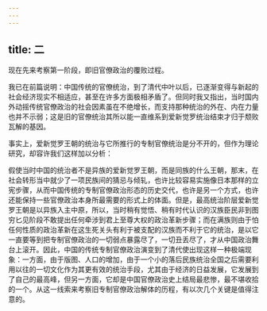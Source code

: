 ```yaml
---
---
---
```

title: 二
---



现在先来考察第一阶段，即旧官僚政治的覆败过程。

我已在前篇说明：中国传统的官僚统治，到了清代中叶以后，已逐渐变得与新起的社会经济现实不相适应，甚至在许多方面极相矛盾了。但同时我又指出，当时国内外动摇传统官僚政治的社会因素虽在不绝增长，而支持那种统治的外在、内在力量也并不示弱；这是旧的官僚统治其所以能一直维系到爱新觉罗统治结束才归于颓败瓦解的基因。

事实上，爱新觉罗王朝的统治与它所推行的专制官僚统治是分不开的，但作为理论研究，却容许我们这样加以分析：

假使当时中国的统治者不是异族的爱新觉罗王朝，而是同族的什么王朝，那末，在社会转形当中就少了一项民族间的猜忌与倾轧，也许比较容易实施像日本那样的立宪步骤，从而中国传统的专制官僚政治形态的历史交代，也许是另一个方式，也许还能保持一些官僚政治本身所最需要的形式上的体面。但是，最高统治阶层爱新觉罗王朝是以异族入主中原，所以，当时稍有觉悟、稍有时代认识的汉族臣民非到图穷匕见阶段不敢提出任何牵涉到君上至尊大权的政治革新步骤；而在满族则由于怕任何性质的政治革新在这生死关头有利于被支配的汉族而不利于它的统治，是以它一直要等到把专制官僚政治的一切弱点暴露尽了，一切丑丢尽了，才从中国政治舞台上滚开。因此，中国的传统专制官僚政治演变到了清代使出现这样一种极端现象：一方面，由于版图、人口的增加，由于一个小的落后民族统治全国之后需要利用以往的一切文化作为其更有效的统治手段，尤其由于经济的日益发展，它发展到了自己的最高峰，但另一方面，它却是中国官僚政治史上结局最悲惨，最不堪收拾的一个。从这一线索来考察旧专制官僚政治解体的历程，有以次几个关键是值得注意的。